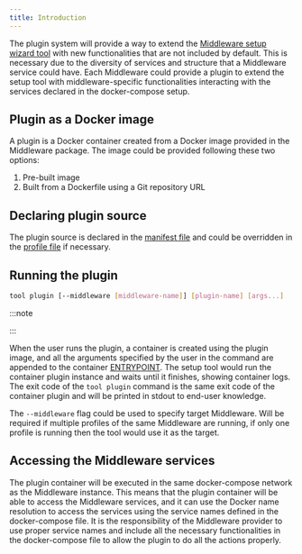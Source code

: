 ```yaml
---
title: Introduction
---
```


The plugin system will provide a way to extend the [Middleware setup wizard tool](../wizard/intro) with new functionalities that are not included by default. This is necessary due to the diversity of services and structure that a Middleware service could have. Each Middleware could provide a plugin to extend the setup tool with middleware-specific functionalities interacting with the services declared in the docker-compose setup.

## Plugin as a Docker image

A plugin is a Docker container created from a Docker image provided in the Middleware package. The image could be provided following these two options:

1. Pre-built image
2. Built from a Dockerfile using a Git repository URL

## Declaring plugin source

The plugin source is declared in the [manifest file](/docs/packaging/manifest#plugin) and could be overridden in the [profile file](/docs/packaging/profiles#plugin_overrides) if necessary.

## Running the plugin

```bash
tool plugin [--middleware [middleware-name]] [plugin-name] [args...]
```

:::note

<NotCLIDisclaimer/>

:::

When the user runs the plugin, a container is created using the plugin image, and all the arguments specified by the user in the command are appended to the container [ENTRYPOINT](https://docs.docker.com/engine/reference/builder/#entrypoint). The setup tool would run the container plugin instance and waits until it finishes, showing container logs. The exit code of the `tool plugin` command is the same exit code of the container plugin and will be printed in stdout to end-user knowledge.

The `--middleware` flag could be used to specify target Middleware. Will be required if multiple profiles of the same Middleware are running, if only one profile is running then the tool would use it as the target.

## Accessing the Middleware services

The plugin container will be executed in the same docker-compose network as the Middleware instance. This means that the plugin container will be able to access the Middleware services, and it can use the Docker name resolution to access the services using the service names defined in the docker-compose file. It is the responsibility of the Middleware provider to use proper service names and include all the necessary functionalities in the docker-compose file to allow the plugin to do all the actions properly.
